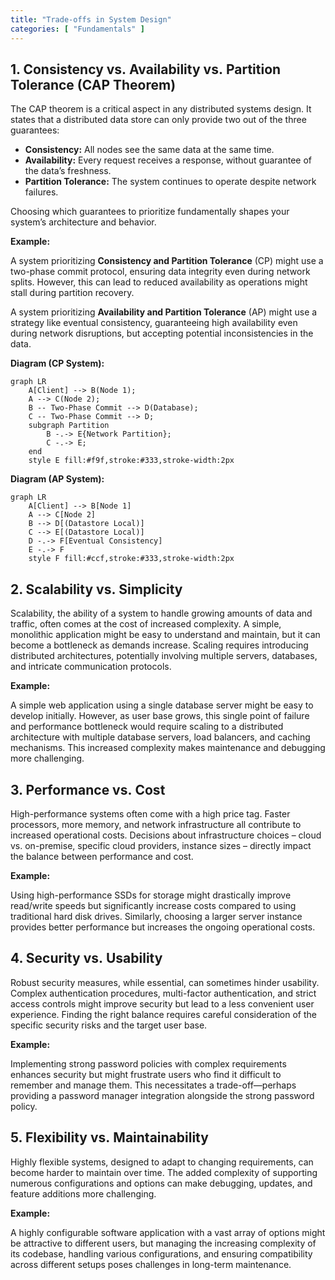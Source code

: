 ```yaml
---
title: "Trade-offs in System Design"
categories: [ "Fundamentals" ]
---
```


## 1. Consistency vs. Availability vs. Partition Tolerance (CAP Theorem)

The CAP theorem is a critical aspect in any distributed systems design. It states that a distributed data store can only provide two out of the three guarantees:

-   **Consistency:** All nodes see the same data at the same time.
-   **Availability:** Every request receives a response, without guarantee of the data's freshness.
-   **Partition Tolerance:** The system continues to operate despite network failures.

Choosing which guarantees to prioritize fundamentally shapes your system's architecture and behavior.

**Example:**

A system prioritizing **Consistency and Partition Tolerance** (CP) might use a two-phase commit protocol, ensuring data integrity even during network splits. However, this can lead to reduced availability as operations might stall during partition recovery.

A system prioritizing **Availability and Partition Tolerance** (AP) might use a strategy like eventual consistency, guaranteeing high availability even during network disruptions, but accepting potential inconsistencies in the data.

**Diagram (CP System):**

```mermaid
graph LR
    A[Client] --> B(Node 1);
    A --> C(Node 2);
    B -- Two-Phase Commit --> D(Database);
    C -- Two-Phase Commit --> D;
    subgraph Partition
        B -.-> E{Network Partition};
        C -.-> E;
    end
    style E fill:#f9f,stroke:#333,stroke-width:2px
```

**Diagram (AP System):**

```mermaid
graph LR
    A[Client] --> B[Node 1]
    A --> C[Node 2]
    B --> D[(Datastore Local)]
    C --> E[(Datastore Local)]
    D -.-> F[Eventual Consistency]
    E -.-> F
    style F fill:#ccf,stroke:#333,stroke-width:2px
```

## 2. Scalability vs. Simplicity

Scalability, the ability of a system to handle growing amounts of data and traffic, often comes at the cost of increased complexity. A simple, monolithic application might be easy to understand and maintain, but it can become a bottleneck as demands increase. Scaling requires introducing distributed architectures, potentially involving multiple servers, databases, and intricate communication protocols.

**Example:**

A simple web application using a single database server might be easy to develop initially. However, as user base grows, this single point of failure and performance bottleneck would require scaling to a distributed architecture with multiple database servers, load balancers, and caching mechanisms. This increased complexity makes maintenance and debugging more challenging.

## 3. Performance vs. Cost

High-performance systems often come with a high price tag. Faster processors, more memory, and network infrastructure all contribute to increased operational costs.
 Decisions about infrastructure choices – cloud vs. on-premise, specific cloud providers, instance sizes – directly impact the balance between performance and cost.

**Example:**

Using high-performance SSDs for storage might drastically improve read/write speeds but significantly increase costs compared to using traditional hard disk drives. Similarly, choosing a larger server instance provides better performance but increases the ongoing operational costs.

## 4. Security vs. Usability

Robust security measures, while essential, can sometimes hinder usability. Complex authentication procedures, multi-factor authentication, and strict access controls might improve security but lead to a less convenient user experience. Finding the right balance requires careful consideration of the specific security risks and the target user base.

**Example:**

Implementing strong password policies with complex requirements enhances security but might frustrate users who find it difficult to remember and manage them. This necessitates a trade-off—perhaps providing a password manager integration alongside the strong password policy.

## 5. Flexibility vs. Maintainability

Highly flexible systems, designed to adapt to changing requirements, can become harder to maintain over time. The added complexity of supporting numerous configurations and options can make debugging, updates, and feature additions more challenging.

**Example:**

A highly configurable software application with a vast array of options might be attractive to different users, but managing the increasing complexity of its codebase, handling various configurations, and ensuring compatibility across different setups poses challenges in long-term maintenance.



